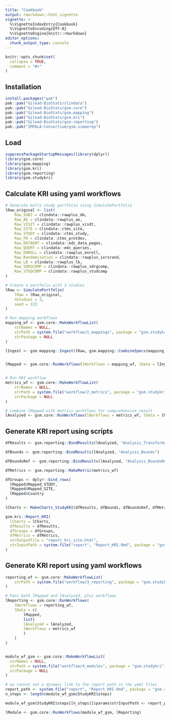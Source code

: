 ```yaml
---
title: "Cookbook"
output: rmarkdown::html_vignette
vignette: >
  %\VignetteIndexEntry{Cookbook}
  %\VignetteEncoding{UTF-8}
  %\VignetteEngine{knitr::rmarkdown}
editor_options: 
  chunk_output_type: console
---
```


```r
knitr::opts_chunk$set(
  collapse = TRUE,
  comment = "#>"
)
```

## Installation

```r
install.packages("pak")
pak::pak("Gilead-BioStats/clindata")
pak::pak("Gilead-BioStats/gsm.core")
pak::pak("Gilead-BioStats/gsm.mapping")
pak::pak("Gilead-BioStats/gsm.kri")
pak::pak("Gilead-BioStats/gsm.reporting")
pak::pak("IMPALA-Consortium/gsm.simaerep")
```

## Load

```r
suppressPackageStartupMessages(library(dplyr))
library(gsm.core)
library(gsm.mapping)
library(gsm.kri)
library(gsm.reporting)
library(gsm.studykri)
```


## Calculate KRI using yaml workflows

```r
# Generate multi-study portfolio using SimulatePortfolio
lRaw_original <- list(
    Raw_SUBJ = clindata::rawplus_dm,
    Raw_AE = clindata::rawplus_ae,
    Raw_VISIT = clindata::rawplus_visdt,
    Raw_SITE = clindata::ctms_site,
    Raw_STUDY = clindata::ctms_study,
    Raw_PD = clindata::ctms_protdev,
    Raw_DATAENT = clindata::edc_data_pages,
    Raw_QUERY = clindata::edc_queries,
    Raw_ENROLL = clindata::rawplus_enroll,
    Raw_Randomization = clindata::rawplus_ixrsrand,
    Raw_LB = clindata::rawplus_lb,
    Raw_SDRGCOMP = clindata::rawplus_sdrgcomp,
    Raw_STUDCOMP = clindata::rawplus_studcomp
)

# Create a portfolio with 3 studies
lRaw <- SimulatePortfolio(
    lRaw = lRaw_original,
    nStudies = 3,
    seed = 123
)

# Run mapping workflows
mapping_wf <- gsm.core::MakeWorkflowList(
    strNames = NULL,
    strPath = system.file("workflow/1_mappings", package = "gsm.studykri"),
    strPackage = NULL
)

lIngest <- gsm.mapping::Ingest(lRaw, gsm.mapping::CombineSpecs(mapping_wf))


lMapped <- gsm.core::RunWorkflows(lWorkflows = mapping_wf, lData = lIngest)


# Run KRI workflow
metrics_wf <- gsm.core::MakeWorkflowList(
    strNames = NULL,
    strPath = system.file("workflow/2_metrics", package = "gsm.studykri"),
    strPackage = NULL
)

# Combine lMapped with metrics workflows for comprehensive result
lAnalyzed <- gsm.core::RunWorkflows(lWorkflows = metrics_wf, lData = lMapped)

```

## Generate KRI report using scripts

```r

dfResults <- gsm.reporting::BindResults(lAnalyzed, "Analysis_Transformed")

dfBounds <- gsm.reporting::BindResults(lAnalyzed, "Analysis_Bounds")

dfBoundsRef <- gsm.reporting::BindResults(lAnalyzed, "Analysis_BoundsRef")

dfMetrics <- gsm.reporting::MakeMetric(metrics_wf)

dfGroups <- dplyr::bind_rows(
  lMapped$Mapped_STUDY,
  lMapped$Mapped_SITE,
  lMapped$Country
)

lCharts <- MakeCharts_StudyKRI(dfResults, dfBounds, dfBoundsRef, dfMetrics)

gsm.kri::Report_KRI(
  lCharts = lCharts,
  dfResults = dfResults,
  dfGroups = dfGroups,
  dfMetrics = dfMetrics,
  strOutputFile = "report_kri_site.html",
  strInputPath = system.file("report", "Report_KRI.Rmd", package = "gsm.studykri")
)

```

## Generate KRI report using yaml workflows

```r


reporting_wf <- gsm.core::MakeWorkflowList(
    strPath = system.file("workflow/3_reporting", package = "gsm.studykri")
)

# Pass both lMapped and lAnalyzed, plus workflows
lReporting <- gsm.core::RunWorkflows(
    lWorkflows = reporting_wf,
    lData = c(
        lMapped,
        list(
        lAnalyzed = lAnalyzed,
        lWorkflows = metrics_wf
        )
    )
)


module_wf_gsm <- gsm.core::MakeWorkflowList(
  strNames = NULL,
  strPath = system.file("workflow/4_modules", package = "gsm.studykri"),
  strPackage = NULL
)

# we cannot set a dynamic link to the report path in the yaml files
report_path <- system.file("report", "Report_KRI.Rmd", package = "gsm.studykri")
n_steps <- length(module_wf_gsm$StudyKRI$steps)

module_wf_gsm$StudyKRI$steps[[n_steps]]$params$strInputPath <- report_path

lModule <- gsm.core::RunWorkflows(module_wf_gsm, lReporting)


```
